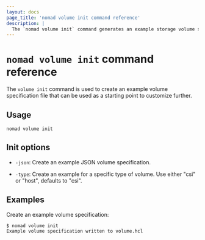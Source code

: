 ```yaml
---
layout: docs
page_title: 'nomad volume init command reference'
description: |
  The `nomad volume init` command generates an example storage volume specification.
---
```


# `nomad volume init` command reference

The `volume init` command is used to create an example volume specification
file that can be used as a starting point to customize further.

## Usage

```plaintext
nomad volume init
```

## Init options

- `-json`: Create an example JSON volume specification.

- `-type`: Create an example for a specific type of volume. Use either "csi" or
  "host", defaults to "csi".

## Examples

Create an example volume specification:

```shell-session
$ nomad volume init
Example volume specification written to volume.hcl
```
